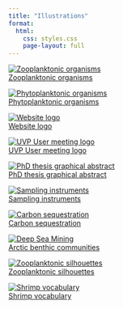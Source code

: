 ```yaml
---
title: "Illustrations"
format: 
  html:
    css: styles.css
    page-layout: full
---
```


<div class="gallery">

<div class="gallery-item">
  <a href="./Illustration/Projet_maternelles/Maternelles_zoo.qmd">
    <img src="./Illustration/Projet_maternelles/Zooplankton.png" alt="Zooplanktonic organisms">
    <div class="caption">Zooplanktonic organisms</div>
  </a>
</div>

<div class="gallery-item">
  <a href="./Illustration/Projet_maternelles/Maternelles_phyto.qmd">
    <img src="./Illustration/Projet_maternelles/Phytoplankton.png" alt="Phytoplanktonic organisms">
    <div class="caption">Phytoplanktonic organisms</div>
  </a>
</div>

<div class="gallery-item">
  <a href="./Illustration/Logo/logo.qmd">
    <img src="./Illustration/Logo/logo_with_background.png" alt="Website logo">
    <div class="caption">Website logo</div>
  </a>
</div>

<div class="gallery-item">
  <a href="./Illustration/PhD/UVP_user_meeting_logo/logo_UVP_user_meeting.qmd">
    <img src="./Illustration/PhD/UVP_user_meeting_logo/Logo_UVP_user_meeting_Squared.png" alt="UVP User meeting logo">
    <div class="caption">UVP User meeting logo</div>
  </a>
</div>

<div class="gallery-item">
  <a href="./Illustration/PhD/For_me/Graphical_abstract_PhD_thesis/Graphical_abstract_PhD_thesis.qmd">
    <img src="./Illustration/PhD/For_me/Graphical_abstract_PhD_thesis/Chapters_reduced_quality.png" alt="PhD thesis graphical abstract">
    <div class="caption">PhD thesis graphical abstract</div>
  </a>
</div>

<div class="gallery-item">
  <a href="./Illustration/PhD/For_me/Sampling_instruments/Sampling_instruments.qmd">
    <img src="./Illustration/PhD/For_me/Sampling_instruments/Sampling_instruments.png" alt="Sampling instruments">
    <div class="caption">Sampling instruments</div>
  </a>
</div>

<div class="gallery-item">
  <a href="./Illustration/PhD/Florian/Florian.qmd">
    <img src="./Illustration/PhD/Florian/illustration_press_release_squared.jpg" alt="Carbon sequestration">
    <div class="caption">Carbon sequestration</div>
  </a>
</div>

<div class="gallery-item">
  <a href="./Illustration/PhD/Anais/Anais.qmd">
    <img src="./Illustration/PhD/Anais/Anais_full_squared.jpg" alt="Deep Sea Mining">
    <div class="caption">Arctic benthic communities</div>
  </a>
</div>


<div class="gallery-item">
  <a href="./Illustration/Planktonic_shadows/Planktonic_shadows.qmd">
    <img src="./Illustration/Planktonic_shadows/Planktonic_shadows.png" alt="Zooplanktonic silhouettes">
    <div class="caption">Zooplanktonic silhouettes</div>
  </a>
</div>

<div class="gallery-item">
  <a href="./Illustration/PhD/Teaching/Shrimp.qmd">
    <img src="./Illustration/PhD/Teaching/Shrimp_vocabulary_squared.png" alt="Shrimp vocabulary">
    <div class="caption">Shrimp vocabulary</div>
  </a>
</div>

</div>
